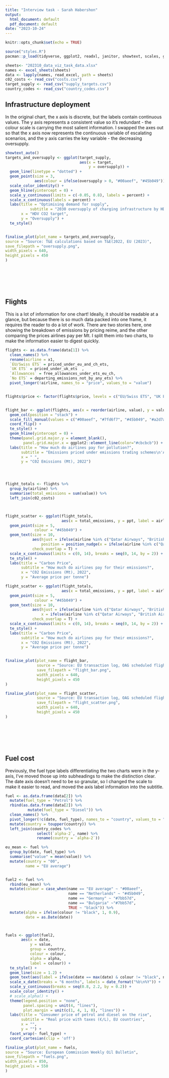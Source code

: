 ```yaml
---
title: "Interview task - Sarah Habershon"
output:
  html_document: default
  pdf_document: default
date: "2023-10-24"
---
```


```r
knitr::opts_chunk$set(echo = TRUE)

source("styles.R")
pacman::p_load(tidyverse, ggplot2, readxl, janitor, showtext, scales, ggtern, cowplot)

sheets<- "202310_data_viz_task_data.xlsx"
names <- excel_sheets(sheets)
data <- lapply(names, read_excel, path = sheets)
c02_costs <- read_csv("costs.csv")
target_supply <- read_csv("supply_targets.csv")
country_codes <- read_csv("country_codes.csv")


```


  
## Infrastructure deployment

In the original chart, the x axis is discrete, but the labels contain continuous values. The y axis represents a consistent value so it's redundant - the colour scale is carrying the most salient information. I swapped the axes out so that the x axis now represents the continuous variable of escalating scenarios, and the y axis carries the key variable - the decreasing oversupply.

```r

showtext_auto()
targets_and_oversupply <- ggplot(target_supply,
                                 aes(x = target,
                                     y = oversupply)) +
  geom_line(linetype = "dotted") +
  geom_point(size = 3,
             aes(colour = ifelse(oversupply > 0, "#00aeef", "#45b049"))) +
  scale_color_identity() +
  geom_hline(yintercept = 0) +
  scale_y_continuous(limits = c(-0.05, 0.8), labels = percent) +
  scale_x_continuous(labels = percent) +
  labs(title = "Optimising demand for supply",
           subtitle = "2030 oversupply of charging infrastructure by HDV CO2 standard scenario.\nAvailable charging 13.8 TWh.",
       x = "HDV CO2 target",
       y = "Oversupply") +
  te_style()


finalise_plot(plot_name = targets_and_oversupply,
source = "Source: T&E calculations based on T&E(2022, EU (2023)",
save_filepath = "oversupply.png",
width_pixels = 640,
height_pixels = 450
)


``` 

<br>
<br>
<br>
<br>
  
## Flights

This is a lot of information for one chart! Ideally, it should be readable at a glance, but because there is so much data packed into one frame, it requires the reader to do a lot of work.
There are two stories here, one showing the breakdown of emissions by pricing reime, and the other comparing the prices airlines pay per Mt. I split them into two charts, to make the information easier to digest quickly. 
  
```r


flights <- as.data.frame(data[1]) %>%
  clean_names() %>%
  rename(airline = x1,
  `EU/Swiss ETS` = priced_under_eu_and_ch_ets,
  `UK ETS` = priced_under_uk_ets  ,
  `Allowances` = free_allowances_under_ets_eu_ch,
  `No ETS` = departing_emissions_not_by_any_ets) %>%
  pivot_longer(!airline, names_to = "price", values_to = "value")


flights$price <- factor(flights$price, levels = c("EU/Swiss ETS", "UK ETS", "Allowances", "No ETS"))


flight_bar <- ggplot(flights, aes(x = reorder(airline, value), y = value, group = airline,  fill = price)) +
  geom_col(position = "stack") +
  scale_fill_manual(values = c("#00aeef", "#7fd6f7", "#45b049", "#a2d7a4")) +
  coord_flip() +
  te_style() +
  geom_hline(yintercept = 0) +
  theme(panel.grid.major.y = element_blank(),
        panel.grid.major.x = ggplot2::element_line(color="#cbcbcb")) +
  labs(title = "How much do airlines pay for pollution?",
       subtitle = "Emissions priced under emissions trading schemes\n'Allowances' refers to unpriced emissions under the EU/Swiss ETS ",
       x = " ",
       y = "C02 Emissions (Mt), 2022")




flight_totals <- flights %>%
  group_by(airline) %>%
  summarise(total_emissions = sum(value)) %>%
  left_join(c02_costs)



flight_scatter <- ggplot(flight_totals,
                         aes(x = total_emissions, y = ppt, label = airline)) +
  geom_point(size = 5,
             colour = "#45b049") +
  geom_text(size = 10,
            aes(hjust = ifelse(airline %in% c("Qatar Airways", "British Airways"),1,0),
                position = position_nudge(x = ifelse(airline %in% c("Qatar Airways", "British Airways"),0.5,-0.5))),
            check_overlap = T) +
  scale_x_continuous(limits = c(0, 14), breaks = seq(0, 14, by = 2)) +
  te_style() +
  labs(title = "Carbon Price",
       subtitle = "How much do airlines pay for their emissions?",
       x = "C02 Emissions (Mt), 2022",
       y = "Average price per tonne") 

flight_scatter <- ggplot(flight_totals,
                         aes(x = total_emissions, y = ppt, label = airline)) +
  geom_point(size = 5,
             colour = "#45b049") +
  geom_text(size = 10,
            aes(hjust = ifelse(airline %in% c("Qatar Airways", "British Airways"),1,0),
                x = ifelse(airline %in% c("Qatar Airways", "British Airways"),total_emissions-0.3,total_emissions+0.3)),
            check_overlap = T) +
  scale_x_continuous(limits = c(0, 14), breaks = seq(0, 14, by = 2)) +
  te_style() +
  labs(title = "Carbon Price",
       subtitle = "How much do airlines pay for their emissions?",
       x = "C02 Emissions (Mt), 2022",
       y = "Average price per tonne") 


finalise_plot(plot_name = flight_bar,
              source = "Source: EU transaction log, OAG scheduled flight data, Ember",
              save_filepath = "flight_bar.png",
              width_pixels = 640,
              height_pixels = 450
)

finalise_plot(plot_name = flight_scatter,
              source = "Source: EU transaction log, OAG scheduled flight data, Ember",
              save_filepath = "flight_scatter.png",
              width_pixels = 640,
              height_pixels = 450
)


```

<br>
<br>
<br>
<br>
  
## Fuel cost
  
    
Previously, the fuel type labels differentiating the two charts were in the y-axis, I've moved those up into subheadings to make the distinction clear. The date axis doesn't need to be so granular, so I changed the scale to make it easier to read, and moved the axis label information into the subtitle.

```r

fuel <- as.data.frame(data[2]) %>%
  mutate(fuel_type = "Petrol") %>%
  rbind(as.data.frame(data[2]) %>%
          mutate(fuel_type = "Diesel")) %>%
  clean_names() %>%
  pivot_longer(!c(date, fuel_type), names_to = "country", values_to = "value") %>%
  mutate(country = toupper(country)) %>%
  left_join(country_codes %>% 
              select(`alpha-2`, name) %>%
              rename(country = `alpha-2`))

eu_mean <- fuel %>%
  group_by(date, fuel_type) %>%
  summarise("value" = mean(value)) %>%
  mutate(country = "00",
         name = "EU average")


fuel2 <- fuel %>%
  rbind(eu_mean) %>%
  mutate(colour = case_when(name == "EU average" ~ "#00aeef",
                            name == "Netherlands" ~ "#45b049",
                            name == "Germany" ~ "#7bb57d",
                            name == "Bulgaria" ~"#7bb57d",
                            TRUE ~ "black")) %>%
  mutate(alpha = ifelse(colour != "black", 1, 0.9),
         date = as.Date(date)) 



fuels <- ggplot(fuel2, 
       aes(x = date,
           y = value,
           group = country,
           colour = colour,
           alpha = alpha,
           label = colour)) +
  te_style() +
  geom_line(size = 1.2) +
  geom_text(aes(label = ifelse(date == max(date) & colour != "black", name, NA)), hjust = 0, nudge_x = 0.5, size = 7) +
  scale_x_date(breaks = "6 months", labels = date_format("%b\n%Y")) +
  scale_y_continuous(breaks = seq(0.8, 2.2, by = 0.2)) +
  scale_color_identity() +
  # scale_alpha() +
  theme(legend.position = "none",
        panel.spacing = unit(4, "lines"),
        plot.margin = unit(c(1, 4, 1, 0), "lines")) +
  labs(title = "Consumer price of petrol and diesel on the rise",
       subtitle = "Real price with taxes (€/L), EU countries",
       x = "",
       y = "") +
  facet_wrap(~ fuel_type) +
  coord_cartesian(clip = 'off')

finalise_plot(plot_name = fuels,
source = "Source: European Commission Weekly Oil Bulletin",
save_filepath = "fuels.png",
width_pixels = 850,
height_pixels = 550
)


``` 

